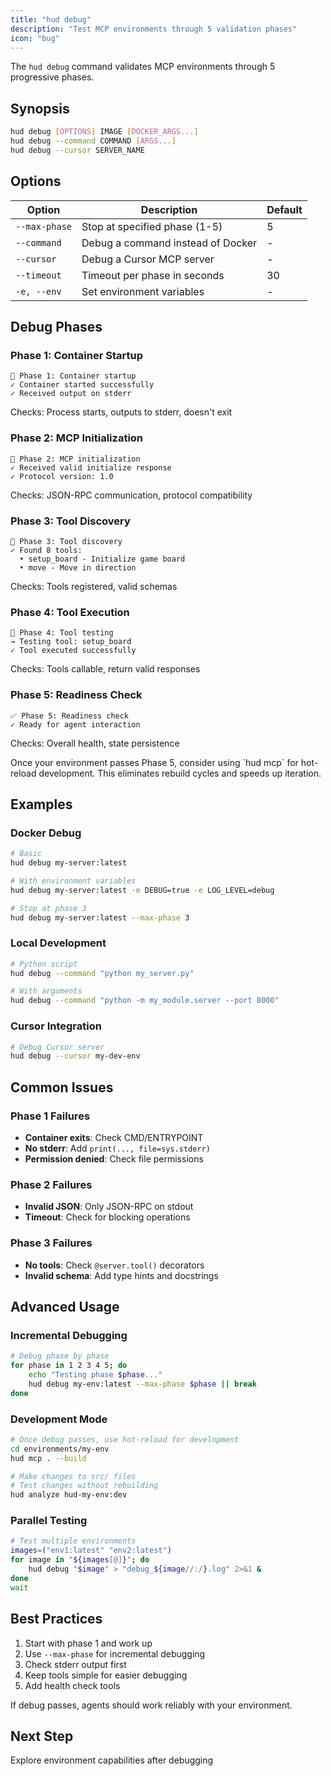 ```yaml
---
title: "hud debug"
description: "Test MCP environments through 5 validation phases"
icon: "bug"
---
```


The `hud debug` command validates MCP environments through 5 progressive phases.

## Synopsis

```bash
hud debug [OPTIONS] IMAGE [DOCKER_ARGS...]
hud debug --command COMMAND [ARGS...]
hud debug --cursor SERVER_NAME
```

## Options

| Option | Description | Default |
|--------|-------------|---------|
| `--max-phase` | Stop at specified phase (1-5) | 5 |
| `--command` | Debug a command instead of Docker | - |
| `--cursor` | Debug a Cursor MCP server | - |
| `--timeout` | Timeout per phase in seconds | 30 |
| `-e, --env` | Set environment variables | - |

## Debug Phases

### Phase 1: Container Startup
```
🚀 Phase 1: Container startup
✓ Container started successfully
✓ Received output on stderr
```
Checks: Process starts, outputs to stderr, doesn't exit

### Phase 2: MCP Initialization
```
🔗 Phase 2: MCP initialization
✓ Received valid initialize response
✓ Protocol version: 1.0
```
Checks: JSON-RPC communication, protocol compatibility

### Phase 3: Tool Discovery
```
🔧 Phase 3: Tool discovery
✓ Found 8 tools:
  • setup_board - Initialize game board
  • move - Move in direction
```
Checks: Tools registered, valid schemas

### Phase 4: Tool Execution
```
🧪 Phase 4: Tool testing
→ Testing tool: setup_board
✓ Tool executed successfully
```
Checks: Tools callable, return valid responses

### Phase 5: Readiness Check
```
✅ Phase 5: Readiness check
✓ Ready for agent interaction
```
Checks: Overall health, state persistence

<Note>
Once your environment passes Phase 5, consider using `hud mcp` for hot-reload development. This eliminates rebuild cycles and speeds up iteration.
</Note>

## Examples

### Docker Debug
```bash
# Basic
hud debug my-server:latest

# With environment variables
hud debug my-server:latest -e DEBUG=true -e LOG_LEVEL=debug

# Stop at phase 3
hud debug my-server:latest --max-phase 3
```

### Local Development
```bash
# Python script
hud debug --command "python my_server.py"

# With arguments
hud debug --command "python -m my_module.server --port 8000"
```

### Cursor Integration
```bash
# Debug Cursor server
hud debug --cursor my-dev-env
```

## Common Issues

### Phase 1 Failures
- **Container exits**: Check CMD/ENTRYPOINT
- **No stderr**: Add `print(..., file=sys.stderr)`
- **Permission denied**: Check file permissions

### Phase 2 Failures
- **Invalid JSON**: Only JSON-RPC on stdout
- **Timeout**: Check for blocking operations

### Phase 3 Failures
- **No tools**: Check `@server.tool()` decorators
- **Invalid schema**: Add type hints and docstrings

## Advanced Usage

### Incremental Debugging
```bash
# Debug phase by phase
for phase in 1 2 3 4 5; do
    echo "Testing phase $phase..."
    hud debug my-env:latest --max-phase $phase || break
done
```

### Development Mode
```bash
# Once debug passes, use hot-reload for development
cd environments/my-env
hud mcp . --build

# Make changes to src/ files
# Test changes without rebuilding
hud analyze hud-my-env:dev
```

### Parallel Testing
```bash
# Test multiple environments
images=("env1:latest" "env2:latest")
for image in "${images[@]}"; do
    hud debug "$image" > "debug_${image//:/}.log" 2>&1 &
done
wait
```

## Best Practices

1. Start with phase 1 and work up
2. Use `--max-phase` for incremental debugging
3. Check stderr output first
4. Keep tools simple for easier debugging
5. Add health check tools

<Note>
If debug passes, agents should work reliably with your environment.
</Note>

## Next Step

<Card title="Analyze Command" icon="magnifying-glass" href="/reference/cli/analyze">
  Explore environment capabilities after debugging
</Card>